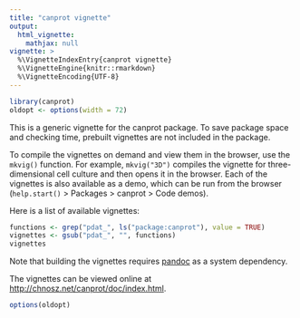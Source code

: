 ```yaml
---
title: "canprot vignette"
output:
  html_vignette:
    mathjax: null
vignette: >
  %\VignetteIndexEntry{canprot vignette}
  %\VignetteEngine{knitr::rmarkdown}
  %\VignetteEncoding{UTF-8}
---
```


```r
library(canprot)
oldopt <- options(width = 72)
```

This is a generic vignette for the canprot package.
To save package space and checking time, prebuilt vignettes are not included in the package.

To compile the vignettes on demand and view them in the browser, use the `mkvig()` function.
For example, `mkvig("3D")` compiles the vignette for three-dimensional cell culture and then opens it in the browser.
Each of the vignettes is also available as a demo, which can be run from the browser (`help.start()` > Packages > canprot > Code demos).

Here is a list of available vignettes:
```r
functions <- grep("pdat_", ls("package:canprot"), value = TRUE)
vignettes <- gsub("pdat_", "", functions)
vignettes
```

Note that building the vignettes requires [pandoc](https://pandoc.org) as a system dependency.

The vignettes can be viewed online at <http://chnosz.net/canprot/doc/index.html>.

```r
options(oldopt)
```
